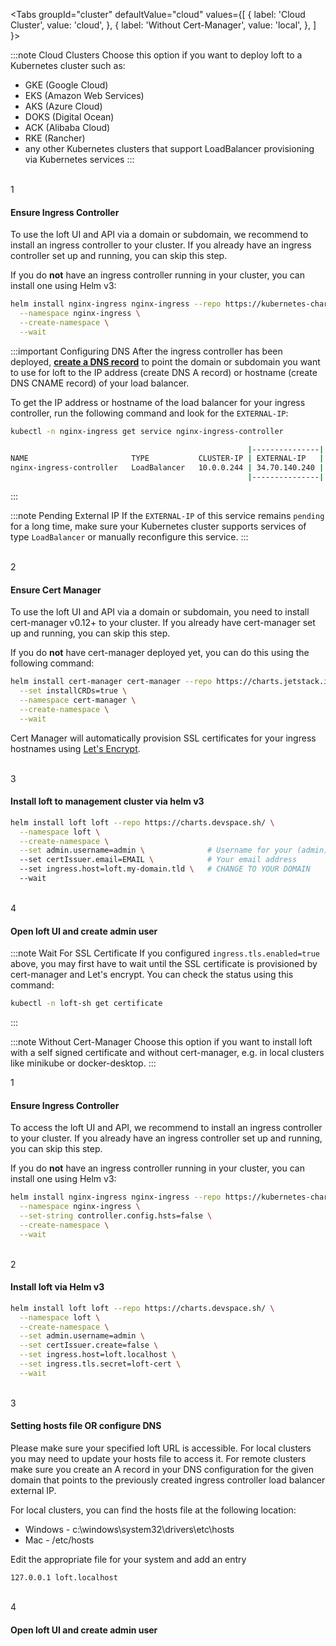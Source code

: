 
<Tabs
  groupId="cluster"
  defaultValue="cloud"
  values={[
    { label: 'Cloud Cluster', value: 'cloud', },
    { label: 'Without Cert-Manager', value: 'local', },
  ]
}>
<TabItem value="cloud">

:::note Cloud Clusters
Choose this option if you want to deploy loft to a Kubernetes cluster such as:
- GKE (Google Cloud)
- EKS (Amazon Web Services)
- AKS (Azure Cloud)
- DOKS (Digital Ocean)
- ACK (Alibaba Cloud)
- RKE (Rancher)
- any other Kubernetes clusters that support LoadBalancer provisioning via Kubernetes services
:::


<br />
<Step>1</Step>

#### Ensure Ingress Controller

To use the loft UI and API via a domain or subdomain, we recommend to install an ingress controller to your cluster. If you already have an ingress controller set up and running, you can skip this step.

If you do **not** have an ingress controller running in your cluster, you can install one using Helm v3:
```bash
helm install nginx-ingress nginx-ingress --repo https://kubernetes-charts.storage.googleapis.com \
  --namespace nginx-ingress \
  --create-namespace \
  --wait
```

:::important Configuring DNS
After the ingress controller has been deployed, **[create a DNS record](https://support.dnsimple.com/articles/a-record/)** to point the domain or subdomain you want to use for loft to the IP address (create DNS A record) or hostname (create DNS CNAME record) of your load balancer.

To get the IP address or hostname of the load balancer for your ingress controller, run the following command and look for the `EXTERNAL-IP`:

```bash
kubectl -n nginx-ingress get service nginx-ingress-controller
```
```bash
                                                     |---------------|
NAME                       TYPE           CLUSTER-IP | EXTERNAL-IP   |  PORT(S)                      AGE
nginx-ingress-controller   LoadBalancer   10.0.0.244 | 34.70.140.240 |  80:30984/TCP,443:31758/TCP   19m
                                                     |---------------|
```
:::

:::note Pending External IP
If the `EXTERNAL-IP` of this service remains `pending` for a long time, make sure your Kubernetes cluster supports services of type `LoadBalancer` or manually reconfigure this service.
:::

<br />
<Step>2</Step>

#### Ensure Cert Manager

To use the loft UI and API via a domain or subdomain, you need to install cert-manager v0.12+ to your cluster. If you already have cert-manager set up and running, you can skip this step.

If you do **not** have cert-manager deployed yet, you can do this using the following command:
```bash
helm install cert-manager cert-manager --repo https://charts.jetstack.io \
  --set installCRDs=true \
  --namespace cert-manager \
  --create-namespace \
  --wait
```

Cert Manager will automatically provision SSL certificates for your ingress hostnames using [Let's Encrypt](https://letsencrypt.org/).


<br />
<Step>3</Step>

#### Install loft to management cluster via helm v3

```bash
helm install loft loft --repo https://charts.devspace.sh/ \
  --namespace loft \
  --create-namespace \
  --set admin.username=admin \              # Username for your (admin) user
  --set certIssuer.email=EMAIL \            # Your email address
  --set ingress.host=loft.my-domain.tld \   # CHANGE TO YOUR DOMAIN
  --wait
```

<InstallHelmHintFragment/>


<br />
<Step>4</Step>

#### Open loft UI and create admin user

:::note Wait For SSL Certificate
If you configured `ingress.tls.enabled=true` above, you may first have to wait until the SSL certificate is provisioned by cert-manager and Let's encrypt. You can check the status using this command:
```bash
kubectl -n loft-sh get certificate
```
:::

<CreateAdminUserFragment/>


</TabItem>
<TabItem value="local">

:::note Without Cert-Manager
Choose this option if you want to install loft with a self signed certificate and without cert-manager, e.g. in local clusters like minikube or docker-desktop.
:::

<Step>1</Step>

#### Ensure Ingress Controller

To access the loft UI and API, we recommend to install an ingress controller to your cluster. If you already have an ingress controller set up and running, you can skip this step.

If you do **not** have an ingress controller running in your cluster, you can install one using Helm v3:
```bash
helm install nginx-ingress nginx-ingress --repo https://kubernetes-charts.storage.googleapis.com \
  --namespace nginx-ingress \
  --set-string controller.config.hsts=false \
  --create-namespace \
  --wait
```

<br />
<Step>2</Step>

#### Install loft via Helm v3

```bash
helm install loft loft --repo https://charts.devspace.sh/ \
  --namespace loft \
  --create-namespace \
  --set admin.username=admin \
  --set certIssuer.create=false \
  --set ingress.host=loft.localhost \
  --set ingress.tls.secret=loft-cert \
  --wait
```

<InstallHelmHintFragment/>

<br />
<Step>3</Step>

#### Setting hosts file OR configure DNS

Please make sure your specified loft URL is accessible. For local clusters you may need to update your hosts file to access it. For remote clusters make sure you create an A record in your DNS configuration for the given domain that points to the previously created ingress controller load balancer external IP.

For local clusters, you can find the hosts file at the following location:

- Windows - c:\windows\system32\drivers\etc\hosts
- Mac - /etc/hosts

Edit the appropriate file for your system and add an entry
```
127.0.0.1 loft.localhost
```

<br />
<Step>4</Step>

#### Open loft UI and create admin user

<CreateAdminUserFragment/>


</TabItem>
</Tabs>
